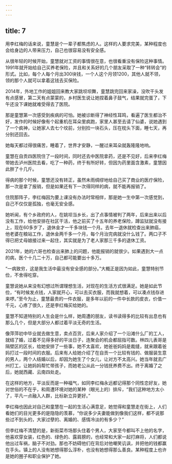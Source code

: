 ```yaml
---
---
---
```

title: 7
---





用李红梅的话来说，童慧是个一辈子都焦虑的人。这样的人要求完美，某种程度也会给身边的人带来压力，自己也很容易没有安全感。

从很年轻的时候开始，童慧就对工资的事情很在意，也很看重没有保险这种事情。1991年就开始给自己买养老保险，并且和关系好的几个朋友采取了一种“转转会”的形式。比如，每个人每个月出300块钱，一个人这个月领1200，其他人就不领，领的那个人就可以拿着这钱去买保险。

2014年，外地工作的姐姐回来教大家跳坝坝舞，童慧跳完回来家澡，没吹干头发有点感冒，第二天有点蒙蒙的，乡村医生说让她捏着鼻子鼓气，结果就完蛋了，下午还没下课她就难受得去了医院。

那是童慧第一次感受到疾病的可怕。她被诊断得了神经性耳鸣，看遍了医生都治不好，发作的时候好像有个起重机在耳朵里疯跑，家里人甚至去请了仙婆，说她遇到了一个疯神，让她家人去七个坟前，分别捡一块石头，压在枕头下面，睡七天，再分别还回去。

她每天都过得很痛苦，睡着了，世界才安静，一醒过来耳朵就轰隆隆地响。

童慧在自贡四医院住了一段时间，同时还去中医院拿药，还是不见好，后来李红梅带她去泸州医院去看，吃了一种药，终于有所好转，但因为药里面含激素，童慧因此胖了十几斤。

得病的那个时候，童慧还没有转正，虽然未雨绸缪地给自己买了商业的医疗保险，那一次是拿了报销，但是如果还有下一次得同样的病，就不能再报销了。

住院那阵子，李红梅因为要上课没有办法时常相伴，那是她一生中第一次感觉到，自己不仅仅是孤独，也毫无安全感。

她听闻，有个乡政府的人，在姚坝当乡长，出了点事情被判了两年，后来出来以后没有工作，给他安排在社区干活，他之前买了十五年的养老保险，蹲监狱就没有接上，现在60多岁了，退休金才一千多块钱一个月。去年一退休就检查出来肺癌，他老婆在粮站工作，退休金两千多一个月，每个月治完病就没什么钱了。两口子不得已把丈母娘接过来一起住，其实就是为了老人家那三千多的退休工资。

2021年，她的六哥也检查出来肺上的问题，他能报销的就很少。如果遇到大一点的病，医个十几二十万，自己都可能要出十多万。

“一病致穷，这是我生活中最没有安全感的部分。”大概正是因为如此，童慧特别节俭，不舍得吃穿。

童慧说她从来没有幻想过所谓理想生活，对现在的生活方式很满足。她是如此节俭，“有时候发点钱，人家就开心，可以去买衣服，而我就想着，可以凑点钱存进来啰。”至今为止，童慧最贵的一件衣服，是多年以前的一件中长款的皮衣，价值一千元，心疼了很久，还是李红梅买给她的。

童慧不知道特别的人生会是什么样，她周遭的朋友，读书读得多的比较有出息也有那么几个，但是大部分人都过着平淡无奇的生活。

像萍萍初中毕业就去做生意，卖点百货，后来人家介绍了一个沿滩什么厂的工人，就结了婚，过着不见得多好的平淡日子，连聚会的机会都屈指可数。林四儿表哥是隔壁区的区长，给她安排了一些事，她不太喜欢，她爸爸妈妈是裁缝，就来跟着爸妈打过一段时间的衣服。后来有人给她介绍了在自贡一个比较有钱的、做服装生意的男人，两个人结婚以后，却因为她生了个女儿，让对方不太高兴。她当年就去广州打工，让她妈妈帮忙带孩子，而她老公从此一分钱抚养费不出。终于离婚了之后，她就西藏、云南四处走。

在这样的地方，平淡反而是一种福气，如同李红梅永远都记得那个同性恋好友，她对世俗的不在乎，和周遭环境对她的某种（眼光上的）排斥，“我们这种地方太小了，平凡一点融入人群，比标新立异更好。”

李红梅也因此对自己和童慧在一起的生活心满意足，她觉得和童慧走在街上，人们看她们的目光更多的是隐隐的羡慕，“你说多少夫妻能做到像我们这样，都不说那些过不到头的，大家过孽的、离婚的、感情冷淡的有多少？”

但李红梅不清楚的是，新街菜市场那头住着个男人，大家至今都叫不上他的名字，他喜欢穿女装，红色的、绿色的、露肩膀的，也经常和大家一起打麻将，人们都说他出过车祸，脑子不对劲。那也不妨碍他们在背后对他嘲笑讥讽，并把他的钱都赢在手头。镇上的人没有她想得那么淳朴，也没有她想得那么善良。某种程度上也许是她的圈子和职业保护了她。